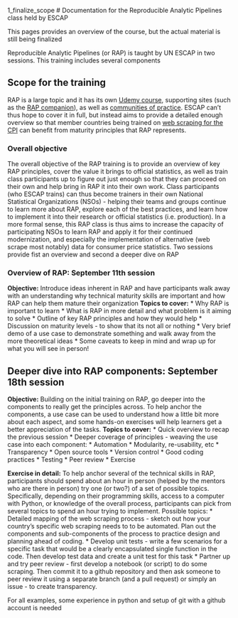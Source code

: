 1_finalize_scope
# Documentation for the Reproducible Analytic Pipelines class held by ESCAP

::: callout-note
This pages provides an overview of the course, but the actual material is still being finalized
:::

Reproducible Analytic Pipelines (or RAP) is taught by UN ESCAP in two sessions. This training includes several components

## Scope for the training

RAP is a large topic and it has its own [Udemy course](https://www.udemy.com/course/reproducible-analytical-pipelines/), supporting sites (such as the [RAP companion](https://ukgovdatascience.github.io/rap_companion/)), as well as [communities of practice](https://nhsdigital.github.io/rap-community-of-practice/). ESCAP can't thus hope to cover it in full, but instead aims to provide a detailed enough overview so that member countries being trained on [web scraping for the CPI](https://xtophe.notion.site/Web-Scraping-for-CPI-Training-c36b27c2ea6b4f02ad760069afaf6fb5) can benefit from maturity principles that RAP represents.

### Overall objective

The overall objective of the RAP training is to provide an overview of key RAP principles, cover the value it brings to official statistics, as well as train class participants up to figure out just enough so that they can proceed on their own and help bring in RAP it into their own work. Class participants (who ESCAP trains) can thus become trainers in their own National Statistical Organizations (NSOs) - helping their teams and groups continue to learn more about RAP, explore each of the best practices, and learn how to implement it into their research or official statistics (i.e. production). In a more formal sense, this RAP class is thus aims to increase the capacity of participating NSOs to learn RAP and apply it for their continued modernization, and especially the implementation of alternative (web scrape most notably) data for consumer price statistics. Two sessions provide fist an overview and second a deeper dive on RAP

### Overview of RAP: September 11th session {#rap-session-1}

**Objective:** Introduce ideas inherent in RAP and have participants walk away with an understanding why technical maturity skills are important and how RAP can help them mature their organization
**Topics to cover:**
* Why RAP is important to learn
* What is RAP in more detail and what problem is it aiming to solve
* Outline of key RAP principles and how they would help
* Discussion on maturity levels - to show that its not all or nothing
* Very brief demo of a use case to demonstrate something and walk away from the more theoretical ideas
* Some caveats to keep in mind and wrap up for what you will see in person!

## Deeper dive into RAP components: September 18th session {#rap-session-2}

**Objective:** Building on the initial training on RAP, go deeper into the components to really get the principles across. To help anchor the components, a use case can be used to understand how a little bit more about each aspect, and some hands-on exercises will help learners get a better appreciation of the tasks.
**Topics to cover:**
* Quick overview to recap the previous session
* Deeper coverage of principles - weaving the use case into each component:
  * Automation
  * Modularity, re-usability, etc
  * Transparency 
  * Open source tools
  * Version control 
  * Good coding practices
  * Testing
  * Peer review
* Exercise

**Exercise in detail:** To help anchor several of the technical skills in RAP, participants should spend about an hour in person (helped by the mentors who are there in person) try one (or two?) of a set of possible topics. Specifically, depending on their programming skills, access to a computer with Python, or knowledge of the overall process, participants can pick from several topics to spend an hour trying to implement. Possible topics:
* Detailed mapping of the web scraping process - sketch out how your country's specific web scraping needs to to be automated. Plan out the components and sub-components of the process to practice design and planning ahead of coding.
* Develop unit tests - write a few scenarios for a specific task that would be a clearly encapsulated single function in the code. Then develop test data and create a unit test for this task
* Partner up and try peer review - first develop a notebook (or script) to do some scraping. Then commit it to a github repository and then ask someone to peer review it using a separate branch (and a pull request) or simply an issue - to create transparency. 

For all examples, some experience in python and setup of git with a github account is needed